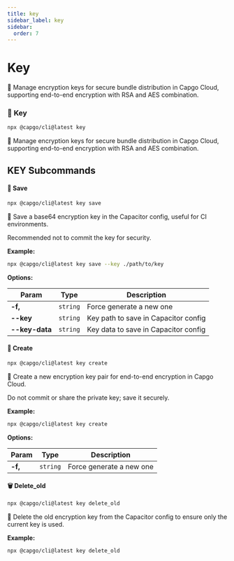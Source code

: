 ```yaml
---
title: key
sidebar_label: key
sidebar:
  order: 7
---
```


# Key

🔐 Manage encryption keys for secure bundle distribution in Capgo Cloud, supporting end-to-end encryption with RSA and AES combination.

### <a id="key"></a> 🔐 **Key**

```bash
npx @capgo/cli@latest key
```

🔐 Manage encryption keys for secure bundle distribution in Capgo Cloud, supporting end-to-end encryption with RSA and AES combination.

## KEY Subcommands

#### <a id="key-save"></a> 🔹 **Save**

```bash
npx @capgo/cli@latest key save
```

💾 Save a base64 encryption key in the Capacitor config, useful for CI environments.

Recommended not to commit the key for security.


**Example:**

```bash
npx @capgo/cli@latest key save --key ./path/to/key
```

**Options:**

| Param          | Type          | Description          |
| -------------- | ------------- | -------------------- |
| **-f,** | <code>string</code> | Force generate a new one |
| **--key** | <code>string</code> | Key path to save in Capacitor config |
| **--key-data** | <code>string</code> | Key data to save in Capacitor config |

#### <a id="key-create"></a> 🔨 **Create**

```bash
npx @capgo/cli@latest key create
```

🔨 Create a new encryption key pair for end-to-end encryption in Capgo Cloud.

Do not commit or share the private key; save it securely.


**Example:**

```bash
npx @capgo/cli@latest key create
```

**Options:**

| Param          | Type          | Description          |
| -------------- | ------------- | -------------------- |
| **-f,** | <code>string</code> | Force generate a new one |

#### <a id="key-delete_old"></a> 🗑️ **Delete_old**

```bash
npx @capgo/cli@latest key delete_old
```

🧹 Delete the old encryption key from the Capacitor config to ensure only the current key is used.


**Example:**

```bash
npx @capgo/cli@latest key delete_old
```

